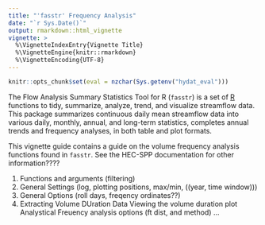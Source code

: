 ```yaml
---
title: "'fasstr' Frequency Analysis"
date: "`r Sys.Date()`"
output: rmarkdown::html_vignette
vignette: >
  %\VignetteIndexEntry{Vignette Title}
  %\VignetteEngine{knitr::rmarkdown}
  %\VignetteEncoding{UTF-8}
---
```


```r
knitr::opts_chunk$set(eval = nzchar(Sys.getenv("hydat_eval")))
```

The Flow Analysis Summary Statistics Tool for R (`fasstr`) is a set of [R](http://www.r-project.org) functions to tidy, summarize, analyze, trend, and visualize streamflow data. This package summarizes continuous daily mean streamflow data into various daily, monthly, annual, and long-term statistics, completes annual trends and frequency analyses, in both table and plot formats.

This vignette guide contains a guide on the volume frequency analysis functions found in `fasstr`.
See the HEC-SPP documentation for other information????

1. Functions and arguments (filtering)
2. General Settings (log, plotting positions,  max/min, ((year, time window)))
3. General Options (roll days, freqency ordinates??)
4. Extracting Volume DUration Data
Viewing the volume duration plot
Analystical Freuency analysis options (ft dist, and method)
...



